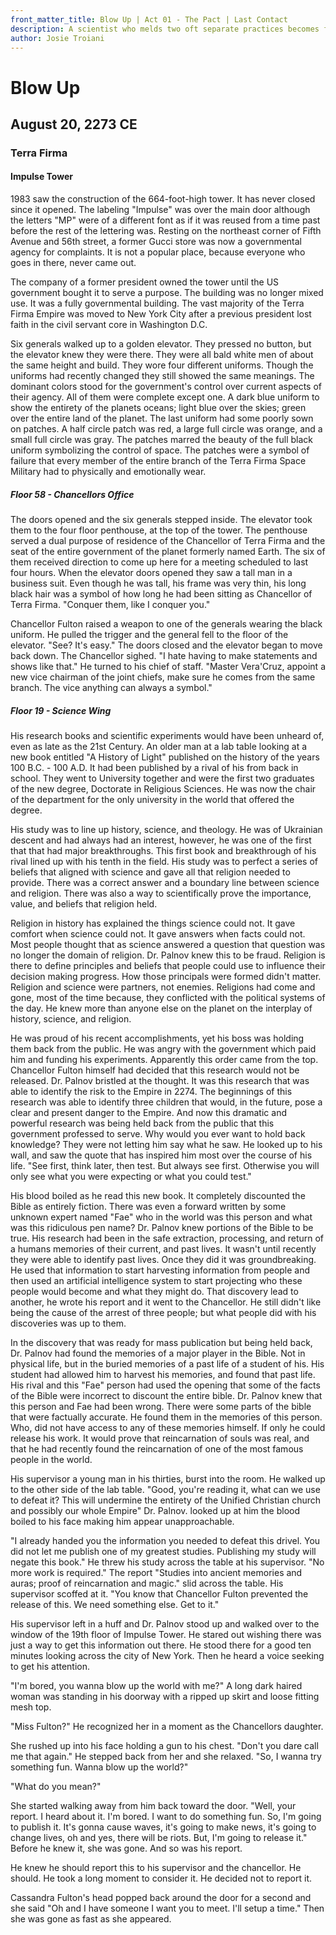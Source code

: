 ```yaml
---
front_matter_title: Blow Up | Act 01 - The Pact | Last Contact
description: A scientist who melds two oft separate practices becomes frustrated. Chancellor Fulton punishes his top generals. Cassandra Fulton, well, is Cassandra.
author: Josie Troiani
---
```

# Blow Up

## August 20, 2273 CE

### Terra Firma

#### Impulse Tower

1983 saw the construction of the 664-foot-high tower. It has never closed since it opened. The labeling "Impulse" was over the main door although the letters "MP" were of a different font as if it was reused from a time past before the rest of the lettering was. Resting on the northeast corner of Fifth Avenue and 56th street, a former Gucci store was now a governmental agency for complaints. It is not a popular place, because everyone who goes in there, never came out.

The company of a former president owned the tower until the US government bought it to serve a purpose. The building was no longer mixed use. It was a fully governmental building. The vast majority of the Terra Firma Empire was moved to New York City after a previous president lost faith in the civil servant core in Washington D.C.

Six generals walked up to a golden elevator. They pressed no button, but the elevator knew they were there. They were all bald white men of about the same height and build. They wore four different uniforms. Though the uniforms had recently changed they still showed the same meanings. The dominant colors stood for the government's control over current aspects of their agency. All of them were complete except one. A dark blue uniform to show the entirety of the planets oceans; light blue over the skies; green over the entire land of the planet. The last uniform had some poorly sown on patches. A half circle patch was red, a large full circle was orange, and a small full circle was gray. The patches marred the beauty of the full black uniform symbolizing the control of space. The patches were a symbol of failure that every member of the entire branch of the Terra Firma Space Military had to physically and emotionally wear.

##### Floor 58 - Chancellors Office

The doors opened and the six generals stepped inside. The elevator took them to the four floor penthouse, at the top of the tower. The penthouse served a dual purpose of residence of the Chancellor of Terra Firma and the seat of the entire government of the planet formerly named Earth. The six of them received direction to come up here for a meeting scheduled to last four hours. When the elevator doors opened they saw a tall man in a business suit. Even though he was tall, his frame was very thin, his long black hair was a symbol of how long he had been sitting as Chancellor of Terra Firma. "Conquer them, like I conquer you."

Chancellor Fulton raised a weapon to one of the generals wearing the black uniform. He pulled the trigger and the general fell to the floor of the elevator. "See? It's easy." The doors closed and the elevator began to move back down. The Chancellor sighed. "I hate having to make statements and shows like that." He turned to his chief of staff. "Master Vera'Cruz, appoint a new vice chairman of the joint chiefs, make sure he comes from the same branch. The vice anything can always a symbol."

##### Floor 19 - Science Wing

His research books and scientific experiments would have been unheard of, even as late as the 21st Century. An older man at a lab table looking at a new book entitled "A History of Light" published on the history of the years 100 B.C. - 100 A.D. It had been published by a rival of his from back in school. They went to University together and were the first two graduates of the new degree, Doctorate in Religious Sciences. He was now the chair of the department for the only university in the world that offered the degree.

His study was to line up history, science, and theology. He was of Ukrainian descent and had always had an interest, however, he was one of the first that that had major breakthroughs. This first book and breakthrough of his rival lined up with his tenth in the field. His study was to perfect a series of beliefs that aligned with science and gave all that religion needed to provide. There was a correct answer and a boundary line between science and religion. There was also a way to scientifically prove the importance, value, and beliefs that religion held.

Religion in history has explained the things science could not. It gave comfort when science could not. It gave answers when facts could not. Most people thought that as science answered a question that question was no longer the domain of religion. Dr. Palnov knew this to be fraud. Religion is there to define principles and beliefs that people could use to influence their decision making progress. How those principals were formed didn't matter. Religion and science were partners, not enemies. Religions had come and gone, most of the time because, they conflicted with the political systems of the day. He knew more than anyone else on the planet on the interplay of history, science, and religion.

He was proud of his recent accomplishments, yet his boss was holding them back from the public. He was angry with the government which paid him and funding his experiments. Apparently this order came from the top. Chancellor Fulton himself had decided that this research would not be released. Dr. Palnov bristled at the thought. It was this research that was able to identify the risk to the Empire in 2274. The beginnings of this research was able to identify three children that would, in the future, pose a clear and present danger to the Empire. And now this dramatic and powerful research was being held back from the public that this government professed to serve. Why would you ever want to hold back knowledge? They were not letting him say what he saw. He looked up to his wall, and saw the quote that has inspired him most over the course of his life. "See first, think later, then test. But always see first. Otherwise you will only see what you were expecting or what you could test."

His blood boiled as he read this new book. It completely discounted the Bible as entirely fiction. There was even a forward written by some unknown expert named "Fae" who in the world was this person and what was this ridiculous pen name? Dr. Palnov knew portions of the Bible to be true. His research had been in the safe extraction, processing, and return of a humans memories of their current, and past lives. It wasn't until recently they were able to identify past lives. Once they did it was groundbreaking. He used that information to start harvesting information from people and then used an artificial intelligence system to start projecting who these people would become and what they might do. That discovery lead to another, he wrote his report and it went to the Chancellor. He still didn't like being the cause of the arrest of three people; but what people did with his discoveries was up to them.

In the discovery that was ready for mass publication but being held back, Dr. Palnov had found the memories of a major player in the Bible. Not in physical life, but in the buried memories of a past life of a student of his. His student had allowed him to harvest his memories, and found that past life. His rival and this "Fae" person had used the opening that some of the facts of the Bible were incorrect to discount the entire bible. Dr. Palnov knew that this person and Fae had been wrong. There were some parts of the bible that were factually accurate. He found them in the memories of this person. Who, did not have access to any of these memories himself. If only he could release his work. It would prove that reincarnation of souls was real, and that he had recently found the reincarnation of one of the most famous people in the world.

His supervisor a young man in his thirties, burst into the room. He walked up to the other side of the lab table. "Good, you're reading it, what can we use to defeat it? This will undermine the entirety of the Unified Christian church and possibly our whole Empire" Dr. Palnov. looked up at him the blood boiled to his face making him appear unapproachable.

"I already handed you the information you needed to defeat this drivel. You did not let me publish one of my greatest studies. Publishing my study will negate this book." He threw his study across the table at his supervisor. "No more work is required." The report "Studies into ancient memories and auras; proof of reincarnation and magic." slid across the table. His supervisor scoffed at it. "You know that Chancellor Fulton prevented the release of this. We need something else. Get to it."

His supervisor left in a huff and Dr. Palnov stood up and walked over to the window of the 19th floor of Impulse Tower. He stared out wishing there was just a way to get this information out there. He stood there for a good ten minutes looking across the city of New York. Then he heard a voice seeking to get his attention.

"I'm bored, you wanna blow up the world with me?" A long dark haired woman was standing in his doorway with a ripped up skirt and loose fitting mesh top.

"Miss Fulton?" He recognized her in a moment as the Chancellors daughter.

She rushed up into his face holding a gun to his chest. "Don't you dare call me that again." He stepped back from her and she relaxed. "So, I wanna try something fun. Wanna blow up the world?"

"What do you mean?"

She started walking away from him back toward the door. "Well, your report. I heard about it. I'm bored. I want to do something fun. So, I'm going to publish it. It's gonna cause waves, it's going to make news, it's going to change lives, oh and yes, there will be riots. But, I'm going to release it." Before he knew it, she was gone. And so was his report.

He knew he should report this to his supervisor and the chancellor. He should. He took a long moment to consider it. He decided not to report it.

Cassandra Fulton's head popped back around the door for a second and she said "Oh and I have someone I want you to meet. I'll setup a time." Then she was gone as fast as she appeared.
